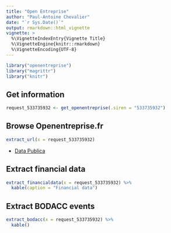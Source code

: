 ```yaml
---
title: "Open Entreprise"
author: "Paul-Antoine Chevalier"
date: "`r Sys.Date()`"
output: rmarkdown::html_vignette
vignette: >
  %\VignetteIndexEntry{Vignette Title}
  %\VignetteEngine{knitr::rmarkdown}
  %\VignetteEncoding{UTF-8}
---
```


```r
library("openentreprise")
library("magrittr")
library("knitr")
```

## Get information

```r
request_533735932 <- get_openentreprise(.siren = "533735932") 
```

## Browse Openentreprise.fr

```r
extract_url(x = request_533735932)
```

- [Data Publica](`r extract_url(x = request_533735932)`)

## Extract financial data

```r
extract_financialdata(x = request_533735932) %>% 
  kable(caption = "Financial data")
```

## Extract BODACC events

```r
extract_bodacc(x = request_533735932) %>% 
  kable()
```


